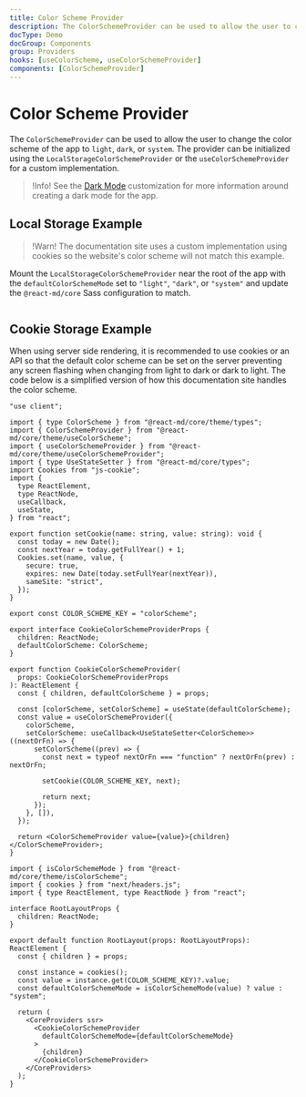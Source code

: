 ```yaml
---
title: Color Scheme Provider
description: The ColorSchemeProvider can be used to allow the user to change the color scheme of the app to light, dark, or system. The provider can be initialized using the LocalStorageColorSchemeProvider or the useColorSchemeProvider for a custom implementation.
docType: Demo
docGroup: Components
group: Providers
hooks: [useColorScheme, useColorSchemeProvider]
components: [ColorSchemeProvider]
---
```


# Color Scheme Provider

The `ColorSchemeProvider` can be used to allow the user to change the color
scheme of the app to `light`, `dark`, or `system`. The provider can be
initialized using the `LocalStorageColorSchemeProvider` or the
`useColorSchemeProvider` for a custom implementation.

> !Info! See the [Dark Mode](/customization/dark-mode) customization for more
> information around creating a dark mode for the app.

## Local Storage Example

> !Warn! The documentation site uses a custom implementation using cookies
> so the website's color scheme will not match this example.

Mount the `LocalStorageColorSchemeProvider` near the root of the app with the
`defaultColorSchemeMode` set to `"light"`, `"dark"`, or `"system"` and update
the `@react-md/core` Sass configuration to match.

```demo source="./LocalStorageExample.tsx"

```

## Cookie Storage Example

When using server side rendering, it is recommended to use cookies or an API so
that the default color scheme can be set on the server preventing any screen
flashing when changing from light to dark or dark to light. The code below is a
simplified version of how this documentation site handles the color scheme.

```tsx fileName="src/components/CookieColorSchemeProvider.tsx"
"use client";

import { type ColorScheme } from "@react-md/core/theme/types";
import { ColorSchemeProvider } from "@react-md/core/theme/useColorScheme";
import { useColorSchemeProvider } from "@react-md/core/theme/useColorSchemeProvider";
import { type UseStateSetter } from "@react-md/core/types";
import Cookies from "js-cookie";
import {
  type ReactElement,
  type ReactNode,
  useCallback,
  useState,
} from "react";

export function setCookie(name: string, value: string): void {
  const today = new Date();
  const nextYear = today.getFullYear() + 1;
  Cookies.set(name, value, {
    secure: true,
    expires: new Date(today.setFullYear(nextYear)),
    sameSite: "strict",
  });
}

export const COLOR_SCHEME_KEY = "colorScheme";

export interface CookieColorSchemeProviderProps {
  children: ReactNode;
  defaultColorScheme: ColorScheme;
}

export function CookieColorSchemeProvider(
  props: CookieColorSchemeProviderProps
): ReactElement {
  const { children, defaultColorScheme } = props;

  const [colorScheme, setColorScheme] = useState(defaultColorScheme);
  const value = useColorSchemeProvider({
    colorScheme,
    setColorScheme: useCallback<UseStateSetter<ColorScheme>>((nextOrFn) => {
      setColorScheme((prev) => {
        const next = typeof nextOrFn === "function" ? nextOrFn(prev) : nextOrFn;

        setCookie(COLOR_SCHEME_KEY, next);

        return next;
      });
    }, []),
  });

  return <ColorSchemeProvider value={value}>{children}</ColorSchemeProvider>;
}
```

```tsx fileName="src/app/layout.tsx"
import { isColorSchemeMode } from "@react-md/core/theme/isColorScheme";
import { cookies } from "next/headers.js";
import { type ReactElement, type ReactNode } from "react";

interface RootLayoutProps {
  children: ReactNode;
}

export default function RootLayout(props: RootLayoutProps): ReactElement {
  const { children } = props;

  const instance = cookies();
  const value = instance.get(COLOR_SCHEME_KEY)?.value;
  const defaultColorSchemeMode = isColorSchemeMode(value) ? value : "system";

  return (
    <CoreProviders ssr>
      <CookieColorSchemeProvider
        defaultColorSchemeMode={defaultColorSchemeMode}
      >
        {children}
      </CookieColorSchemeProvider>
    </CoreProviders>
  );
}
```
